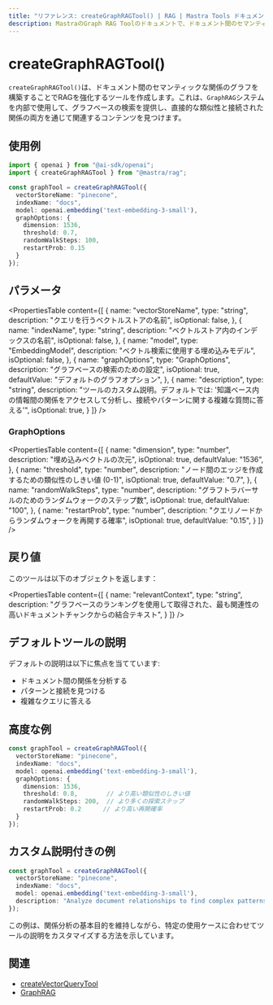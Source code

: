 ```yaml
---
title: "リファレンス: createGraphRAGTool() | RAG | Mastra Tools ドキュメント"
description: MastraのGraph RAG Toolのドキュメントで、ドキュメント間のセマンティック関係のグラフを構築することでRAGを強化します。
---
```


# createGraphRAGTool()

`createGraphRAGTool()`は、ドキュメント間のセマンティックな関係のグラフを構築することでRAGを強化するツールを作成します。これは、`GraphRAG`システムを内部で使用して、グラフベースの検索を提供し、直接的な類似性と接続された関係の両方を通じて関連するコンテンツを見つけます。

## 使用例

```typescript
import { openai } from "@ai-sdk/openai";
import { createGraphRAGTool } from "@mastra/rag";

const graphTool = createGraphRAGTool({
  vectorStoreName: "pinecone",
  indexName: "docs",
  model: openai.embedding('text-embedding-3-small'),
  graphOptions: {
    dimension: 1536,
    threshold: 0.7,
    randomWalkSteps: 100,
    restartProb: 0.15
  }
});
```

## パラメータ

<PropertiesTable
  content={[
    {
      name: "vectorStoreName",
      type: "string",
      description: "クエリを行うベクトルストアの名前",
      isOptional: false,
    },
    {
      name: "indexName",
      type: "string",
      description: "ベクトルストア内のインデックスの名前",
      isOptional: false,
    },
    {
      name: "model",
      type: "EmbeddingModel",
      description: "ベクトル検索に使用する埋め込みモデル",
      isOptional: false,
    },
    {
      name: "graphOptions",
      type: "GraphOptions",
      description: "グラフベースの検索のための設定",
      isOptional: true,
      defaultValue: "デフォルトのグラフオプション",
    },
    {
      name: "description",
      type: "string",
      description: "ツールのカスタム説明。デフォルトでは: '知識ベース内の情報間の関係をアクセスして分析し、接続やパターンに関する複雑な質問に答える'",
      isOptional: true,
    }
  ]}
/>

### GraphOptions

<PropertiesTable
  content={[
    {
      name: "dimension",
      type: "number",
      description: "埋め込みベクトルの次元",
      isOptional: true,
      defaultValue: "1536",
    },
    {
      name: "threshold",
      type: "number",
      description: "ノード間のエッジを作成するための類似性のしきい値 (0-1)",
      isOptional: true,
      defaultValue: "0.7",
    },
    {
      name: "randomWalkSteps",
      type: "number",
      description: "グラフトラバーサルのためのランダムウォークのステップ数",
      isOptional: true,
      defaultValue: "100",
    },
    {
      name: "restartProb",
      type: "number",
      description: "クエリノードからランダムウォークを再開する確率",
      isOptional: true,
      defaultValue: "0.15",
    }
  ]}
/>

## 戻り値
このツールは以下のオブジェクトを返します：

<PropertiesTable
  content={[
    {
      name: "relevantContext",
      type: "string",
      description: "グラフベースのランキングを使用して取得された、最も関連性の高いドキュメントチャンクからの結合テキスト",
    }
  ]}
/>

## デフォルトツールの説明

デフォルトの説明は以下に焦点を当てています:
- ドキュメント間の関係を分析する
- パターンと接続を見つける
- 複雑なクエリに答える

## 高度な例

```typescript
const graphTool = createGraphRAGTool({
  vectorStoreName: "pinecone",
  indexName: "docs",
  model: openai.embedding('text-embedding-3-small'),
  graphOptions: {
    dimension: 1536,
    threshold: 0.8,        // より高い類似性のしきい値
    randomWalkSteps: 200,  // より多くの探索ステップ
    restartProb: 0.2      // より高い再開確率
  }
});
```

## カスタム説明付きの例

```typescript
const graphTool = createGraphRAGTool({
  vectorStoreName: "pinecone",
  indexName: "docs",
  model: openai.embedding('text-embedding-3-small'),
  description: "Analyze document relationships to find complex patterns and connections in our company's historical data"
});
```

この例は、関係分析の基本目的を維持しながら、特定の使用ケースに合わせてツールの説明をカスタマイズする方法を示しています。

## 関連

- [createVectorQueryTool](./vector-query-tool)
- [GraphRAG](../rag/graph-rag)